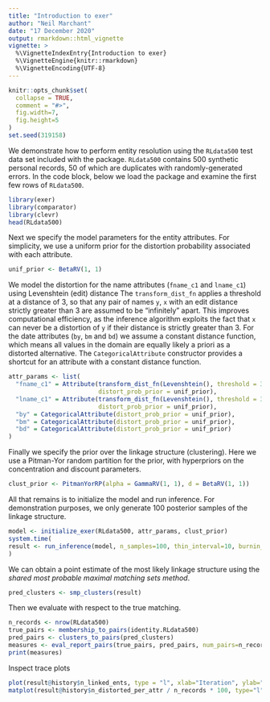 ```yaml
---
title: "Introduction to exer"
author: "Neil Marchant"
date: "17 December 2020"
output: rmarkdown::html_vignette
vignette: >
  %\VignetteIndexEntry{Introduction to exer}
  %\VignetteEngine{knitr::rmarkdown}
  %\VignetteEncoding{UTF-8}
---
```


```r
knitr::opts_chunk$set(
  collapse = TRUE,
  comment = "#>",
  fig.width=7, 
  fig.height=5
)
set.seed(319158)
```

We demonstrate how to perform entity resolution using the `RLdata500` test 
data set included with the package. `RLdata500` contains 500 synthetic 
personal records, 50 of which are duplicates with randomly-generated errors.
In the code block, below we load the package and examine the first few rows 
of `RLdata500`. 
```r
library(exer)
library(comparator)
library(clevr)
head(RLdata500)
```

Next we specify the model parameters for the entity attributes. 
For simplicity, we use a uniform prior for the distortion probability 
associated with each attribute.
```r
unif_prior <- BetaRV(1, 1)
```

We model the distortion for the name attributes (`fname_c1` and `lname_c1`) 
using Levenshtein (edit) distance 
The `transform_dist_fn` applies a threshold at a distance of 3, so that any 
pair of names `y`, `x` with an edit distance strictly greater than 3 are 
assumed to be "infinitely" apart. 
This improves computational efficiency, as the inference algorithm exploits 
the fact that `x` can never be a distortion of `y` if their distance is 
strictly greater than 3.
For the date attributes (`by`, `bm` and `bd`) we assume a constant distance 
function, which means all values in the domain are equally likely a priori 
as a distorted alternative. 
The `CategoricalAttribute` constructor provides a shortcut for an attribute 
with a constant distance function.
```r
attr_params <- list(
  "fname_c1" = Attribute(transform_dist_fn(Levenshtein(), threshold = 3.0),
                         distort_prob_prior = unif_prior),
  "lname_c1" = Attribute(transform_dist_fn(Levenshtein(), threshold = 3.0),
                         distort_prob_prior = unif_prior),
  "by" = CategoricalAttribute(distort_prob_prior = unif_prior),
  "bm" = CategoricalAttribute(distort_prob_prior = unif_prior),
  "bd" = CategoricalAttribute(distort_prob_prior = unif_prior)
)
```

Finally we specify the prior over the linkage structure (clustering). Here we 
use a Pitman-Yor random partition for the prior, with hyperpriors on the 
concentration and discount parameters.
```r
clust_prior <- PitmanYorRP(alpha = GammaRV(1, 1), d = BetaRV(1, 1))
```

All that remains is to initialize the model and run inference. 
For demonstration purposes, we only generate 100 posterior samples of the 
linkage structure.
```r
model <- initialize_exer(RLdata500, attr_params, clust_prior)
system.time(
result <- run_inference(model, n_samples=100, thin_interval=10, burnin_interval=1000)
)
```

We can obtain a point estimate of the most likely linkage structure using the 
_shared most probable maximal matching sets method_.
```r
pred_clusters <- smp_clusters(result)
```

Then we evaluate with respect to the true matching.
```r
n_records <- nrow(RLdata500)
true_pairs <- membership_to_pairs(identity.RLdata500)
pred_pairs <- clusters_to_pairs(pred_clusters)
measures <- eval_report_pairs(true_pairs, pred_pairs, num_pairs=n_records*(n_records-1)/2)
print(measures)
```

Inspect trace plots
```r
plot(result@history$n_linked_ents, type = "l", xlab="Iteration", ylab="Num. linked entities")
matplot(result@history$n_distorted_per_attr / n_records * 100, type="l", xlab="Iteration", ylab="% distorted")
```